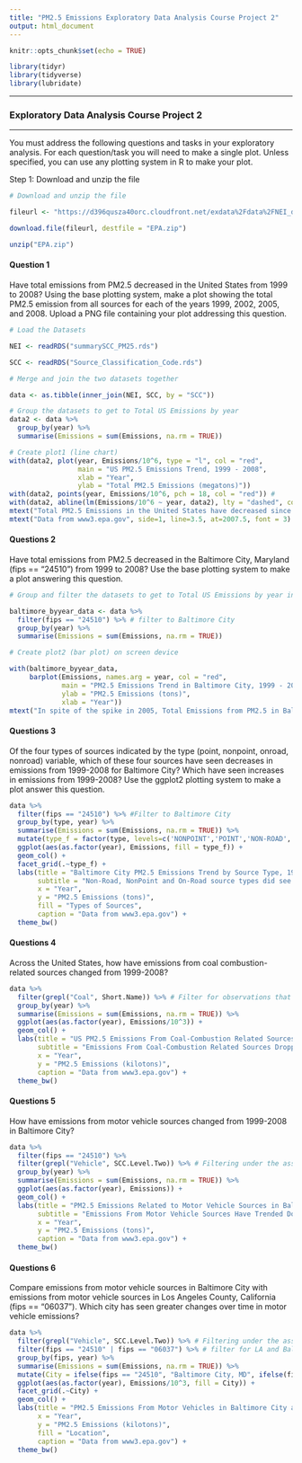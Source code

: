 ```yaml
---
title: "PM2.5 Emissions Exploratory Data Analysis Course Project 2"
output: html_document
---
```


```r
knitr::opts_chunk$set(echo = TRUE)

library(tidyr)
library(tidyverse)
library(lubridate)

```

***
### Exploratory Data Analysis Course Project 2
***

You must address the following questions and tasks in your exploratory analysis. For each question/task you will need to make a single plot. Unless specified, you can use any plotting system in R to make your plot.

Step 1: Download and unzip the file

```r

# Download and unzip the file

fileurl <- "https://d396qusza40orc.cloudfront.net/exdata%2Fdata%2FNEI_data.zip"

download.file(fileurl, destfile = "EPA.zip")

unzip("EPA.zip")

```

#### Question 1
Have total emissions from PM2.5 decreased in the United States from 1999 to 2008? Using the base plotting system, make a plot showing the total PM2.5 emission from all sources for each of the years 1999, 2002, 2005, and 2008. Upload a PNG file containing your plot addressing this question.

```r
# Load the Datasets

NEI <- readRDS("summarySCC_PM25.rds")

SCC <- readRDS("Source_Classification_Code.rds")

# Merge and join the two datasets together

data <- as.tibble(inner_join(NEI, SCC, by = "SCC"))

# Group the datasets to get to Total US Emissions by year
data2 <- data %>% 
  group_by(year) %>% 
  summarise(Emissions = sum(Emissions, na.rm = TRUE))

# Create plot1 (line chart) 
with(data2, plot(year, Emissions/10^6, type = "l", col = "red", 
                 main = "US PM2.5 Emissions Trend, 1999 - 2008", 
                 xlab = "Year", 
                 ylab = "Total PM2.5 Emissions (megatons)"))
with(data2, points(year, Emissions/10^6, pch = 18, col = "red")) #
with(data2, abline(lm(Emissions/10^6 ~ year, data2), lty = "dashed", col = "grey")) # add regression line
mtext("Total PM2.5 Emissions in the United States have decreased since 1999") # add subtitle
mtext("Data from www3.epa.gov", side=1, line=3.5, at=2007.5, font = 3) # add caption

```

#### Questions 2
Have total emissions from PM2.5 decreased in the Baltimore City, Maryland (fips == "24510") from 1999 to 2008? Use the base plotting system to make a plot answering this question.



```r
# Group and filter the datasets to get to Total US Emissions by year in Baltimore City. 

baltimore_byyear_data <- data %>% 
  filter(fips == "24510") %>% # filter to Baltimore City
  group_by(year) %>% 
  summarise(Emissions = sum(Emissions, na.rm = TRUE))

# Create plot2 (bar plot) on screen device

with(baltimore_byyear_data, 
     barplot(Emissions, names.arg = year, col = "red", 
             main = "PM2.5 Emissions Trend in Baltimore City, 1999 - 2008", 
             ylab = "PM2.5 Emissions (tons)", 
             xlab = "Year"))
mtext("In spite of the spike in 2005, Total Emissions from PM2.5 in Baltimore City have decreased from 1999 to 2008") # add subtitle

```

#### Questions 3
Of the four types of sources indicated by the type (point, nonpoint, onroad, nonroad) variable, which of these four sources have seen decreases in emissions from 1999-2008 for Baltimore City? Which have seen increases in emissions from 1999-2008? Use the ggplot2 plotting system to make a plot answer this question.

```r

data %>% 
  filter(fips == "24510") %>% #Filter to Baltimore City 
  group_by(type, year) %>% 
  summarise(Emissions = sum(Emissions, na.rm = TRUE)) %>% 
  mutate(type_f = factor(type, levels=c('NONPOINT','POINT','NON-ROAD','ON-ROAD'))) %>% # Create a new factor variable of "type" to modify the factor order 
  ggplot(aes(as.factor(year), Emissions, fill = type_f)) +
  geom_col() +
  facet_grid(.~type_f) +
  labs(title = "Baltimore City PM2.5 Emissions Trend by Source Type, 1999 - 2008",
       subtitle = "Non-Road, NonPoint and On-Road source types did see decreases in PM2.5 Emissions. ",
       x = "Year",
       y = "PM2.5 Emissions (tons)",
       fill = "Types of Sources",
       caption = "Data from www3.epa.gov") +
  theme_bw()

```


#### Questions 4
Across the United States, how have emissions from coal combustion-related sources changed from 1999-2008?

```r
data %>% 
  filter(grepl("Coal", Short.Name)) %>% # Filter for observations that contain "Coal" in the Short.Name variable. 
  group_by(year) %>% 
  summarise(Emissions = sum(Emissions, na.rm = TRUE)) %>% 
  ggplot(aes(as.factor(year), Emissions/10^3)) +
  geom_col() +
  labs(title = "US PM2.5 Emissions From Coal-Combustion Related Sources Trend, 1999 - 2008",
       subtitle = "Emissions From Coal-Combustion Related Sources Dropped Significantly in 2008",
       x = "Year",
       y = "PM2.5 Emissions (kilotons)",
       caption = "Data from www3.epa.gov") +
  theme_bw()

```


#### Questions 5
How have emissions from motor vehicle sources changed from 1999-2008 in Baltimore City?

```r

data %>% 
  filter(fips == "24510") %>%
  filter(grepl("Vehicle", SCC.Level.Two)) %>% # Filtering under the assumption that off-highway/non-road vehicles also constitute as "Motor Vehicles"
  group_by(year) %>% 
  summarise(Emissions = sum(Emissions, na.rm = TRUE)) %>% 
  ggplot(aes(as.factor(year), Emissions)) +
  geom_col() +
  labs(title = "PM2.5 Emissions Related to Motor Vehicle Sources in Baltimore City, 1999 - 2008",
       subtitle = "Emissions From Motor Vehicle Sources Have Trended Down Since 1999",
       x = "Year",
       y = "PM2.5 Emissions (tons)",
       caption = "Data from www3.epa.gov") +
  theme_bw()

```


#### Questions 6
Compare emissions from motor vehicle sources in Baltimore City with emissions from motor vehicle sources in Los Angeles County, California (fips == "06037"). Which city has seen greater changes over time in motor vehicle emissions?

```r
data %>% 
  filter(grepl("Vehicle", SCC.Level.Two)) %>% # Filtering under the assumption that off-highway/non-road vehicles also constitute as "Motor Vehicles"
  filter(fips == "24510" | fips == "06037") %>% # filter for LA and Baltimore City
  group_by(fips, year) %>%
  summarise(Emissions = sum(Emissions, na.rm = TRUE)) %>%
  mutate(City = ifelse(fips == "24510", "Baltimore City, MD", ifelse(fips == "06037", "Los Angeles County, CA", "Others"))) %>% # Create a column of the city name
  ggplot(aes(as.factor(year), Emissions/10^3, fill = City)) +
  facet_grid(.~City) +
  geom_col() +
  labs(title = "PM2.5 Emissions From Motor Vehicles in Baltimore City and Los Angeles County, 1999 - 2008",
       x = "Year",
       y = "PM2.5 Emissions (kilotons)",
       fill = "Location",
       caption = "Data from www3.epa.gov") +
  theme_bw()

```

